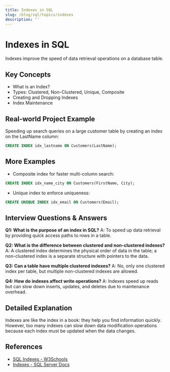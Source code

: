 ```yaml
---
title: Indexes in SQL
slug: /blog/sql/topics/indexes
description: ''
---
```

# Indexes in SQL

Indexes improve the speed of data retrieval operations on a database table.

## Key Concepts
- What is an Index?
- Types: Clustered, Non-Clustered, Unique, Composite
- Creating and Dropping Indexes
- Index Maintenance

## Real-world Project Example
Speeding up search queries on a large customer table by creating an index on the LastName column:
```sql
CREATE INDEX idx_lastname ON Customers(LastName);
```

## More Examples
- Composite index for faster multi-column search:
```sql
CREATE INDEX idx_name_city ON Customers(FirstName, City);
```
- Unique index to enforce uniqueness:
```sql
CREATE UNIQUE INDEX idx_email ON Customers(Email);
```

## Interview Questions & Answers
**Q1: What is the purpose of an index in SQL?**
A: To speed up data retrieval by providing quick access paths to rows in a table.

**Q2: What is the difference between clustered and non-clustered indexes?**
A: A clustered index determines the physical order of data in the table; a non-clustered index is a separate structure with pointers to the data.

**Q3: Can a table have multiple clustered indexes?**
A: No, only one clustered index per table, but multiple non-clustered indexes are allowed.

**Q4: How do indexes affect write operations?**
A: Indexes speed up reads but can slow down inserts, updates, and deletes due to maintenance overhead.

## Detailed Explanation
Indexes are like the index in a book: they help you find information quickly. However, too many indexes can slow down data modification operations because each index must be updated when the data changes.

## References
- [SQL Indexes - W3Schools](https://www.w3schools.com/sql/sql_create_index.asp)
- [Indexes - SQL Server Docs](https://learn.microsoft.com/en-us/sql/relational-databases/sql-server-index-design-guide)
